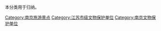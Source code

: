 本分类用于归纳{{Catmore}}。

[[Category:南京旅游景点|Category:南京旅游景点]]
[[Category:江苏市级文物保护单位|Category:江苏市级文物保护单位]]
[[Category:南京文物保护单位|Category:南京文物保护单位]]